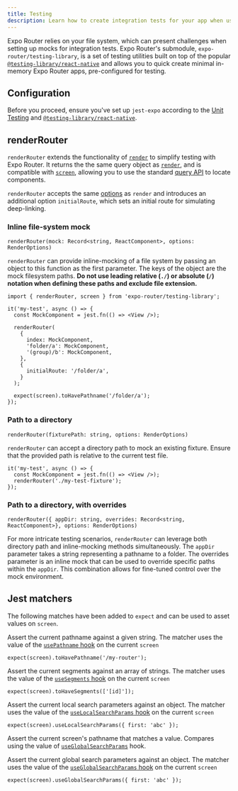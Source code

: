 ```yaml
---
title: Testing
description: Learn how to create integration tests for your app when using Expo Router.
---
```


Expo Router relies on your file system, which can present challenges when setting up mocks for integration tests. Expo Router's submodule, `expo-router/testing-library`, is a set of testing utilities built on top of the popular [`@testing-library/react-native`](https://callstack.github.io/react-native-testing-library/) and allows you to quick create minimal in-memory Expo Router apps, pre-configured for testing.

## Configuration

Before you proceed, ensure you've set up `jest-expo` according to the [Unit Testing](/develop/testing) and [`@testing-library/react-native`](https://callstack.github.io/react-native-testing-library/docs/getting-started).

## renderRouter

`renderRouter` extends the functionality of [`render`](https://callstack.github.io/react-native-testing-library/docs/api#render) to simplify testing with Expo Router. It returns the the same query object as [`render`](https://callstack.github.io/react-native-testing-library/docs/api#render), and is compatible with [`screen`](https://callstack.github.io/react-native-testing-library/docs/api#screen), allowing you to use the standard [query API](https://callstack.github.io/react-native-testing-library/docs/api-queries) to locate components.

`renderRouter` accepts the same [options](https://callstack.github.io/react-native-testing-library/docs/api#render-options) as `render` and introduces an additional option `initialRoute`, which sets an initial route for simulating deep-linking.

### Inline file-system mock

`renderRouter(mock: Record<string, ReactComponent>, options: RenderOptions)`

`renderRouter` can provide inline-mocking of a file system by passing an object to this function as the first parameter. The keys of the object are the mock filesystem paths. **Do not use leading relative (`./`) or absolute (`/`) notation when defining these paths and exclude file extension.**

```tsx app.test.tsx
import { renderRouter, screen } from 'expo-router/testing-library';

it('my-test', async () => {
  const MockComponent = jest.fn(() => <View />);

  renderRouter(
    {
      index: MockComponent,
      'folder/a': MockComponent,
      '(group)/b': MockComponent,
    },
    {
      initialRoute: '/folder/a',
    }
  );

  expect(screen).toHavePathname('/folder/a');
});
```

### Path to a directory

`renderRouter(fixturePath: string, options: RenderOptions)`

`renderRouter` can accept a directory path to mock an existing fixture. Ensure that the provided path is relative to the current test file.

```tsx app.test.js
it('my-test', async () => {
  const MockComponent = jest.fn(() => <View />);
  renderRouter('./my-test-fixture');
});
```

### Path to a directory, with overrides

`renderRouter({ appDir: string, overrides: Record<string, ReactComponent>}, options: RenderOptions)`

For more intricate testing scenarios, `renderRouter` can leverage both directory path and inline-mocking methods simultaneously. The `appDir` parameter takes a string representing a pathname to a folder. The overrides parameter is an inline mock that can be used to override specific paths within the `appDir`. This combination allows for fine-tuned control over the mock environment.

## Jest matchers

The following matches have been added to `expect` and can be used to asset values on `screen`.

<APIBox header="toHavePathname()">

Assert the current pathname against a given string. The matcher uses the value of the [`usePathname` hook](/router/reference/hooks/#usepathname) on the current `screen`

```tsx app.test.ts
expect(screen).toHavePathname('/my-router');
```

</APIBox>
<APIBox header="toHaveSegments()">

Assert the current segments against an array of strings. The matcher uses the value of the [`useSegments` hook](/router/reference/hooks/#usesegments) on the current `screen`

```tsx app.test.ts
expect(screen).toHaveSegments(['[id]']);
```

</APIBox>
<APIBox header="useLocalSearchParams">

Assert the current local search parameters against an object. The matcher uses the value of the [`useLocalSearchParams` hook](/router/reference/hooks/#uselocalsearchparams) on the current `screen`

```tsx app.test.ts
expect(screen).useLocalSearchParams({ first: 'abc' });
```

</APIBox>
<APIBox header="useGlobalSearchParams">

Assert the current screen's pathname that matches a value. Compares using the value of [`useGlobalSearchParams`](/router/reference/hooks/#useglobalsearchparams) hook.

Assert the current global search parameters against an object. The matcher uses the value of the [`useGlobalSearchParams` hook](/router/reference/hooks/#useglobalsearchparams) on the current `screen`

```tsx app.test.ts
expect(screen).useGlobalSearchParams({ first: 'abc' });
```

</APIBox>
